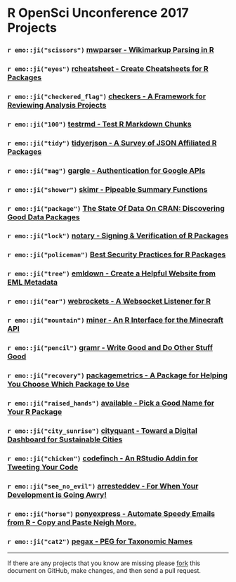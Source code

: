 # R OpenSci Unconference 2017 Projects

### `r emo::ji("scissors")` [mwparser - Wikimarkup Parsing in R](https://github.com/ropenscilabs/mwparser)

### `r emo::ji("eyes")` [rcheatsheet - Create Cheatsheets for R Packages](https://github.com/ropenscilabs/rcheatsheet)

### `r emo::ji("checkered_flag")` [checkers - A Framework for Reviewing Analysis Projects](https://github.com/ropenscilabs/checkers)

### `r emo::ji("100")` [testrmd - Test R Markdown Chunks](https://github.com/ropenscilabs/testrmd)

### `r emo::ji("tidy")` [tidyerjson - A Survey of JSON Affiliated R Packages](https://github.com/ropenscilabs/tidyerjson)

### `r emo::ji("mag")` [gargle - Authentication for Google APIs](https://github.com/r-pkgs/gargle)

### `r emo::ji("shower")` [skimr - Pipeable Summary Functions](https://github.com/ropenscilabs/skimr)

### `r emo::ji("package")` [The State Of Data On CRAN: Discovering Good Data Packages](https://github.com/ropenscilabs/data-packages)

### `r emo::ji("lock")` [notary - Signing & Verification of R Packages](https://github.com/ropenscilabs/notary)

### `r emo::ji("policeman")` [Best Security Practices for R Packages](https://github.com/ropenscilabs/r-security-practices)

### `r emo::ji("tree")` [emldown - Create a Helpful Website from EML Metadata](https://github.com/ropenscilabs/emldown)

### `r emo::ji("ear")` [webrockets - A Websocket Listener for R](https://github.com/ropenscilabs/webrockets)

### `r emo::ji("mountain")` [miner - An R Interface for the Minecraft API](https://github.com/ROpenSciLabs/miner)

### `r emo::ji("pencil")` [gramr - Write Good and Do Other Stuff Good](https://github.com/ropenscilabs/gramr)

### `r emo::ji("recovery")` [packagemetrics - A Package for Helping You Choose Which Package to Use](https://github.com/ropenscilabs/packagemetrics)

### `r emo::ji("raised_hands")` [available - Pick a Good Name for Your R Package](https://github.com/ropenscilabs/available)

### `r emo::ji("city_sunrise")` [cityquant - Toward a Digital Dashboard for Sustainable Cities](https://github.com/ropenscilabs/cityquant)

### `r emo::ji("chicken")` [codefinch - An RStudio Addin for Tweeting Your Code](https://github.com/ropenscilabs/codefinch)

### `r emo::ji("see_no_evil")` [arresteddev - For When Your Development is Going Awry!](https://github.com/ropenscilabs/arresteddev)

### `r emo::ji("horse")` [ponyexpress - Automate Speedy Emails from R - Copy and Paste Neigh More.](https://github.com/ropenscilabs/ponyexpress)

### `r emo::ji("cat2")` [pegax - PEG for Taxonomic Names](https://github.com/ropenscilabs/pegax)

---

If there are any projects that you know are missing please
[fork](https://github.com/ropenscilabs/runconf17-projects) 
this document on GitHub, make changes, and then send a pull
request.
